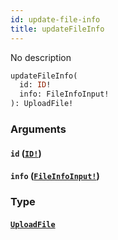 ```yaml
---
id: update-file-info
title: updateFileInfo
---
```


No description

```graphql
updateFileInfo(
  id: ID!
  info: FileInfoInput!
): UploadFile!

```

### Arguments

#### `id` ([`ID!`](/v1/scalars/id))

#### `info` ([`FileInfoInput!`](/v1/inputs/file-info-input))

### Type

#### [`UploadFile`](/v1/objects/upload-file)
